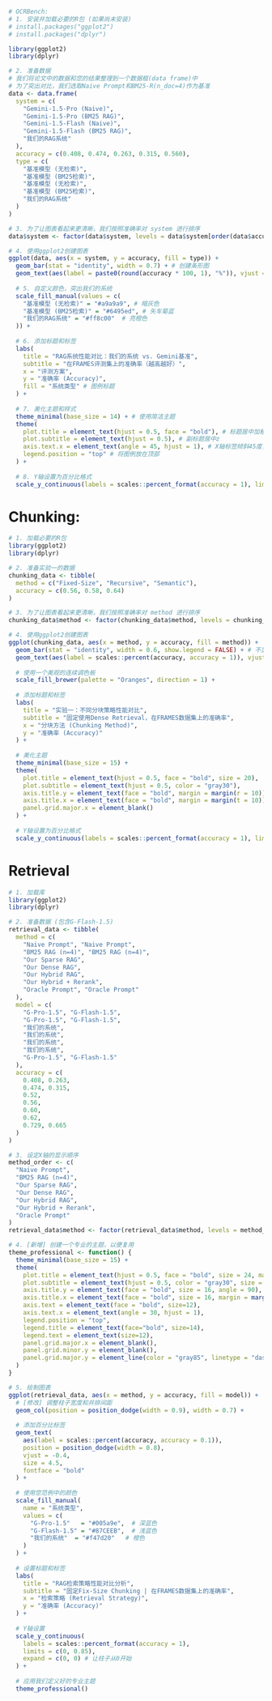 ```r
# OCRBench: 
# 1. 安装并加载必要的R包 (如果尚未安装)
# install.packages("ggplot2")
# install.packages("dplyr")

library(ggplot2)
library(dplyr)

# 2. 准备数据
# 我们将论文中的数据和您的结果整理到一个数据框(data frame)中
# 为了突出对比，我们选取Naive Prompt和BM25-R(n_doc=4)作为基准
data <- data.frame(
  system = c(
    "Gemini-1.5-Pro (Naive)", 
    "Gemini-1.5-Pro (BM25 RAG)", 
    "Gemini-1.5-Flash (Naive)", 
    "Gemini-1.5-Flash (BM25 RAG)",
    "我们的RAG系统"
  ),
  accuracy = c(0.408, 0.474, 0.263, 0.315, 0.560),
  type = c(
    "基准模型 (无检索)", 
    "基准模型 (BM25检索)", 
    "基准模型 (无检索)", 
    "基准模型 (BM25检索)",
    "我们的RAG系统"
  )
)

# 3. 为了让图表看起来更清晰，我们按照准确率对 system 进行排序
data$system <- factor(data$system, levels = data$system[order(data$accuracy)])

# 4. 使用ggplot2创建图表
ggplot(data, aes(x = system, y = accuracy, fill = type)) +
  geom_bar(stat = "identity", width = 0.7) + # 创建条形图
  geom_text(aes(label = paste0(round(accuracy * 100, 1), "%")), vjust = -0.5, size = 4, color = "black") + # 在条形图上添加百分比标签
  
  # 5. 自定义颜色，突出我们的系统
  scale_fill_manual(values = c(
    "基准模型 (无检索)" = "#a9a9a9", # 暗灰色
    "基准模型 (BM25检索)" = "#6495ed", # 矢车菊蓝
    "我们的RAG系统" = "#ff8c00"  # 亮橙色
  )) +
  
  # 6. 添加标题和标签
  labs(
    title = "RAG系统性能对比：我们的系统 vs. Gemini基准",
    subtitle = "在FRAMES评测集上的准确率（越高越好）",
    x = "评测方案",
    y = "准确率 (Accuracy)",
    fill = "系统类型" # 图例标题
  ) +
  
  # 7. 美化主题和样式
  theme_minimal(base_size = 14) + # 使用简洁主题
  theme(
    plot.title = element_text(hjust = 0.5, face = "bold"), # 标题居中加粗
    plot.subtitle = element_text(hjust = 0.5), # 副标题居中z
    axis.text.x = element_text(angle = 45, hjust = 1), # X轴标签倾斜45度，防止重叠
    legend.position = "top" # 将图例放在顶部
  ) +
  
  # 8. Y轴设置为百分比格式
  scale_y_continuous(labels = scales::percent_format(accuracy = 1), limits = c(0, 0.8))
```

# Chunking: 
```r
# 1. 加载必要的R包
library(ggplot2)
library(dplyr)

# 2. 准备实验一的数据
chunking_data <- tibble(
  method = c("Fixed-Size", "Recursive", "Semantic"),
  accuracy = c(0.56, 0.58, 0.64)
)

# 3. 为了让图表看起来更清晰，我们按照准确率对 method 进行排序
chunking_data$method <- factor(chunking_data$method, levels = chunking_data$method[order(chunking_data$accuracy)])

# 4. 使用ggplot2创建图表
ggplot(chunking_data, aes(x = method, y = accuracy, fill = method)) +
  geom_bar(stat = "identity", width = 0.6, show.legend = FALSE) + # 不显示图例
  geom_text(aes(label = scales::percent(accuracy, accuracy = 1)), vjust = -0.5, size = 5, fontface = "bold") +
  
  # 使用一个美观的连续调色板
  scale_fill_brewer(palette = "Oranges", direction = 1) +
  
  # 添加标题和标签
  labs(
    title = "实验一：不同分块策略性能对比",
    subtitle = "固定使用Dense Retrieval，在FRAMES数据集上的准确率",
    x = "分块方法 (Chunking Method)",
    y = "准确率 (Accuracy)"
  ) +
  
  # 美化主题
  theme_minimal(base_size = 15) +
  theme(
    plot.title = element_text(hjust = 0.5, face = "bold", size = 20),
    plot.subtitle = element_text(hjust = 0.5, color = "gray30"),
    axis.title.y = element_text(face = "bold", margin = margin(r = 10)),
    axis.title.x = element_text(face = "bold", margin = margin(t = 10)),
    panel.grid.major.x = element_blank()
  ) +
  
  # Y轴设置为百分比格式
  scale_y_continuous(labels = scales::percent_format(accuracy = 1), limits = c(0, 0.8))
```
# Retrieval
```r
# 1. 加载库
library(ggplot2)
library(dplyr)

# 2. 准备数据 (包含G-Flash-1.5)
retrieval_data <- tibble(
  method = c(
    "Naive Prompt", "Naive Prompt",
    "BM25 RAG (n=4)", "BM25 RAG (n=4)",
    "Our Sparse RAG",
    "Our Dense RAG",
    "Our Hybrid RAG",
    "Our Hybrid + Rerank",
    "Oracle Prompt", "Oracle Prompt"
  ),
  model = c(
    "G-Pro-1.5", "G-Flash-1.5",
    "G-Pro-1.5", "G-Flash-1.5",
    "我们的系统",
    "我们的系统",
    "我们的系统",
    "我们的系统",
    "G-Pro-1.5", "G-Flash-1.5"
  ),
  accuracy = c(
    0.408, 0.263,
    0.474, 0.315,
    0.52,
    0.56,
    0.60,
    0.62,
    0.729, 0.665
  )
)

# 3. 设定X轴的显示顺序
method_order <- c(
  "Naive Prompt", 
  "BM25 RAG (n=4)", 
  "Our Sparse RAG",
  "Our Dense RAG",
  "Our Hybrid RAG",
  "Our Hybrid + Rerank",
  "Oracle Prompt"
)
retrieval_data$method <- factor(retrieval_data$method, levels = method_order)

# 4. [新增] 创建一个专业的主题，以便复用
theme_professional <- function() {
  theme_minimal(base_size = 15) +
  theme(
    plot.title = element_text(hjust = 0.5, face = "bold", size = 24, margin = margin(b=5)),
    plot.subtitle = element_text(hjust = 0.5, color = "gray30", size = 16, margin = margin(b=25)),
    axis.title.y = element_text(face = "bold", size = 16, angle = 90),
    axis.title.x = element_text(face = "bold", size = 16, margin = margin(t=10)),
    axis.text = element_text(face = "bold", size=12),
    axis.text.x = element_text(angle = 30, hjust = 1),
    legend.position = "top",
    legend.title = element_text(face="bold", size=14),
    legend.text = element_text(size=12),
    panel.grid.major.x = element_blank(),
    panel.grid.minor.y = element_blank(),
    panel.grid.major.y = element_line(color = "gray85", linetype = "dashed")
  )
}

# 5. 绘制图表
ggplot(retrieval_data, aes(x = method, y = accuracy, fill = model)) +
  # [修改] 调整柱子宽度和并排间距
  geom_col(position = position_dodge(width = 0.9), width = 0.7) +
  
  # 添加百分比标签
  geom_text(
    aes(label = scales::percent(accuracy, accuracy = 0.1)), 
    position = position_dodge(width = 0.8),
    vjust = -0.4, 
    size = 4.5, 
    fontface = "bold"
  ) +
  
  # 使用您范例中的颜色
  scale_fill_manual(
    name = "系统类型",
    values = c(
      "G-Pro-1.5"   = "#005a9e",  # 深蓝色
      "G-Flash-1.5" = "#87CEEB",  # 浅蓝色
      "我们的系统"  = "#f47d20"   # 橙色
    )
  ) +
  
  # 设置标题和标签
  labs(
    title = "RAG检索策略性能对比分析",
    subtitle = "固定Fix-Size Chunking | 在FRAMES数据集上的准确率",
    x = "检索策略 (Retrieval Strategy)",
    y = "准确率 (Accuracy)"
  ) +
  
  # Y轴设置
  scale_y_continuous(
    labels = scales::percent_format(accuracy = 1), 
    limits = c(0, 0.85),
    expand = c(0, 0) # 让柱子从0开始
  ) +
  
  # 应用我们定义好的专业主题
  theme_professional()
```


















